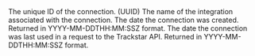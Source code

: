 <Expandable title="Connection">

<ResponseField name="connection_id" type="string">
  The unique ID of the connection. (UUID)
</ResponseField>

<ResponseField name="integration_name" type="string">
  The name of the integration associated with the connection.
</ResponseField>

<ResponseField name="created_at" type="string">
  The date the connection was created. Returned in YYYY-MM-DDTHH:MM:SSZ format.
</ResponseField>

<ResponseField name="last_used" type="string">
  The date the connection was last used in a request to the Trackstar API. Returned in YYYY-MM-DDTHH:MM:SSZ format.
</ResponseField>

</Expandable>
